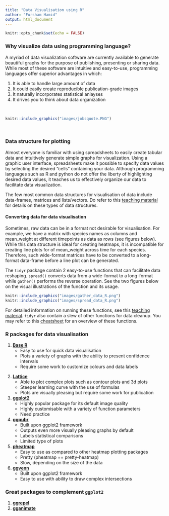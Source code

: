 ```yaml
---
title: "Data Visualisation using R"
author: "Fursham Hamid"
output: html_document
---
```


```r
knitr::opts_chunk$set(echo = FALSE)

```

### Why visualize data using programming language?
A myriad of data visualization software are currently available to generate
beautiful graphs for the purpose of publishing, presenting or sharing data. 
While most of these software are intuitive and easy-to-use, programming languages
offer superior advantages in which:

1) It is able to handle large amount of data
2) It could easily create reproducible publication-grade images
3) It naturally incorporates statistical anlayses
4) It drives you to think about data organization

<br/>
```r
knitr::include_graphics("images/jobsquote.PNG")
```
<br/>

### Data structure for plotting {#datastruct}
Almost everyone is familiar with using spreadsheets to easily create tabular data
and intuitively generate simple graphs for visualization. Using a graphic user
interface, spreadsheets make it possible to specify data values by selecting
the desired "cells" containing your data. Although programming languages such as 
R and python do not offer the liberty of highlighting desired data values, it
teaches us to effectively organize our data to facilitate data visualization.  

The few most common data structures for visualisation of data include data-frames,
matrices and lists/vectors. Do refer to this 
[teaching material](http://swcarpentry.github.io/r-novice-gapminder/04-data-structures-part1/index.html)
for details on these types of data structures.

#### Converting data for data visualisation
Sometimes, raw data can be in a format not desirable for visualisation. For example,
we have a matrix with species names as columns and mean_weight at different
timepoints as data as rows (see figures below). While this data structure is 
ideal for creating heatmaps, it is incompatible for creating line plots for of
mean_weight across time for each species. Therefore, such wide-format matrices
have to be converted to a long-format data-frame before a line plot can be 
generated.  

The `tidyr` package contain 2 easy-to-use functions that can facilitate data
reshaping. `spread()` converts data from a wide-format to a long-format while
`gather()` performs the reverse operation. See the two figures below on
the visual illustrations of the function and its usage.
```r
knitr::include_graphics("images/gather_data_R.png")
knitr::include_graphics("images/spread_data_R.png")
```

For detailed information on running these functions, see this 
[teaching material](https://datacarpentry.org/R-ecology-lesson/03-dplyr.html#Reshaping_with_gather_and_spread).
`tidyr` also contain a slew of other functions for data cleanup. You may refer
to this [cheatsheet](https://tidyr.tidyverse.org/) for an overview of these functions.

### R packages for data visualisation {#rpackages}

1. [**Base R**](http://www.sthda.com/english/wiki/r-base-graphs)
    - Easy to use for quick data visualisation
    - Plots a variety of graphs with the ability to present confidence intervals
    - Require some work to customize colours and data labels
2) [**Lattice**](http://www.sthda.com/english/wiki/lattice-graphs)
    - Able to plot complex plots such as contour plots and 3d plots
    - Steeper learning curve with the use of formulas
    - Plots are visually pleasing but require some work for publication
3) [**ggplot2**](http://www.sthda.com/english/wiki/ggplot2-essentials)
    - Highly popular package for its default image quality
    - Highly customisable with a variety of function parameters
    - Need practice
4) [**ggpubr**](https://rpkgs.datanovia.com/ggpubr/)
    - Built upon ggplot2 framework
    - Outputs even more visually pleasing graphs by default
    - Labels statistical comparisons
    - Limited type of plots
5) [**pheatmap**](https://towardsdatascience.com/pheatmap-draws-pretty-heatmaps-483dab9a3cc)
    - Easy to use as compared to other heatmap plotting packages
    - Pretty (pheatmap == pretty-heatmap)
    - Slow, depending on the size of the data
6) [**ggvenn**](https://github.com/yanlinlin82/ggvenn)
    - Built upon ggplot2 framework
    - Easy to use with ability to draw complex intersections
        
### Great packages to complement `ggplot2`
1. [**ggrepel**](https://ggrepel.slowkow.com/)
2. [**gganimate**](https://gganimate.com/articles/gganimate.html)



<br/>
<br/>
<br/>


























